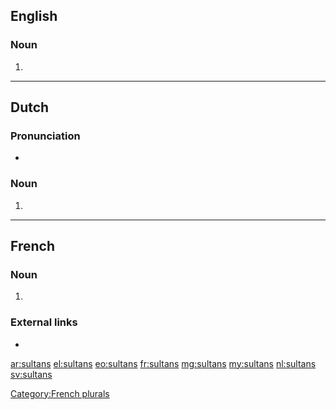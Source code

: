 {{also|sultāns}}
==English==

===Noun===
{{head|en|noun plural form}}

# {{plural of|sultan|lang=en}}

----

==Dutch==

===Pronunciation===
* {{audio|Nl-sultans.ogg|Audio}}

===Noun===
{{head|nl|noun plural form}}

# {{nl-noun form of|pl|sultan}}

----

==French==

===Noun===
{{head|fr|noun|g=m}}

# {{plural of|sultan|lang=fr}}

===External links===
* {{R:TLFi}}

[[Category:French plurals]]

[[ar:sultans]]
[[el:sultans]]
[[eo:sultans]]
[[fr:sultans]]
[[mg:sultans]]
[[my:sultans]]
[[nl:sultans]]
[[sv:sultans]]